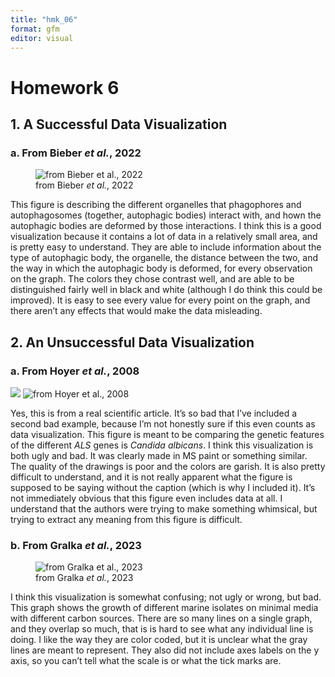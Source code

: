 ```yaml
---
title: "hmk_06"
format: gfm
editor: visual
---
```


# Homework 6

## 1. A Successful Data Visualization

### a. From Bieber *et al.*, 2022

![from Bieber *et al.*, 2022](images/good.png)

This figure is describing the different organelles that phagophores and autophagosomes (together, autophagic bodies) interact with, and hown the autophagic bodies are deformed by those interactions. I think this is a good visualization because it contains a lot of data in a relatively small area, and is pretty easy to understand. They are able to include information about the type of autophagic body, the organelle, the distance between the two, and the way in which the autophagic body is deformed, for every observation on the graph. The colors they chose contrast well, and are able to be distinguished fairly well in black and white (although I do think this could be improved). It is easy to see every value for every point on the graph, and there aren't any effects that would make the data misleading.

## 2. An Unsuccessful Data Visualization

### a. From Hoyer *et al.*, 2008

![](images/bad1.png) ![from Hoyer et al., 2008](images/bad1_caption.png)

Yes, this is from a real scientific article. It's so bad that I've included a second bad example, because I'm not honestly sure if this even counts as data visualization. This figure is meant to be comparing the genetic features of the different *ALS* genes is *Candida albicans*. I think this visualization is both ugly and bad. It was clearly made in MS paint or something similar. The quality of the drawings is poor and the colors are garish. It is also pretty difficult to understand, and it is not really apparent what the figure is supposed to be saying without the caption (which is why I included it). It's not immediately obvious that this figure even includes data at all. I understand that the authors were trying to make something whimsical, but trying to extract any meaning from this figure is difficult.

### b. From Gralka *et al.*, 2023

![from Gralka *et al.*, 2023](images/bad2.png)

I think this visualization is somewhat confusing; not ugly or wrong, but bad. This graph shows the growth of different marine isolates on minimal media with different carbon sources. There are so many lines on a single graph, and they overlap so much, that is is hard to see what any individual line is doing. I like the way they are color coded, but it is unclear what the gray lines are meant to represent. They also did not include axes labels on the y axis, so you can't tell what the scale is or what the tick marks are.
